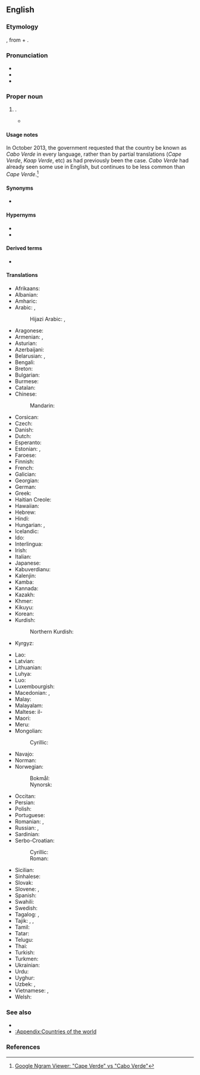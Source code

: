 ==English==
{{wikipedia}}
{{commonscat}}

===Etymology===
{{partial translation|en|pt|Cabo Verde}}, from {{m|pt|cabo||cape}} + {{m|pt|verde||green}}.

===Pronunciation===
* {{IPA|en|/keɪp ˈvɝd/|/keɪp ˈvɝdi/}}
* {{audio|en|En-Cape Verde.ogg|Audio}}
* {{rhymes|en|ɜː(ɹ)d|s=2}}

===Proper noun===
{{en-proper noun|head=[[cape|Cape]] Verde}}

# {{place|en|archipelago/and/country|r/West Africa|official=Republic of Cabo Verde}}.
#* {{quote-book
|en
|year=1992
|last=Nixon
|first=Richard
|authorlink=Richard Nixon
|chapter=The Southern Hemisphere
|title=Seize the Moment
|url=https://archive.org/details/seizemomentameri00nixo/
|publisher={{w|Simon & Schuster}}
|ISBN=0-671-74343-0
|LCCN=91-37743
|OCLC=440652941
|page=250
|pageurl=https://archive.org/details/seizemomentameri00nixo/page/250/
|text=In the '''Cape Verde''' Islands, the electoral victory of Movement for Democracy ushered out sixteen years of one-party rule.}}

====Usage notes====
In October 2013, the government requested that the country be known as ''Cabo Verde'' in every language, rather than by partial translations (''Cape Verde'', ''Kaap Verde'', etc) as had previously been the case. ''Cabo Verde'' had already seen some use in English, but continues to be less common than ''Cape Verde''.<ref>[https://books.google.com/ngrams/graph?content=Cape+Verde%2CCabo+Verde&year_start=1800&year_end=2008&corpus=15&smoothing=3&share=&direct_url=t1%3B%2CCape%20Verde%3B%2Cc0%3B.t1%3B%2CCabo%20Verde%3B%2Cc0 Google Ngram Viewer: "Cape Verde" vs "Cabo Verde"]</ref>

====Synonyms====
* {{l|en|Cabo Verde}}

====Hypernyms====
* {{l|en|Macaronesia}}
* {{l|en|Subsahara}}

====Derived terms====
* {{l|en|Cape Verdean}}

====Translations====
{{trans-top|country in Western Africa}}
* Afrikaans: {{t|af|Kaap Verde}}
* Albanian: {{t+|sq|Kepi i Gjelbër}}
* Amharic: {{t|am|ካቦ ቨርዴ}}
* Arabic: {{t|ar|كَاب فِيرْدِي|m}}, {{t|ar|الرَّأْس الْأَخْضَر‎‎|m}}
*: Hijazi Arabic: {{t|acw|كابو ڤيردي|f|tr=kabu vērdi}}, {{t|acw|اَلرَّاس اَلْأَخْضَر‎|f|tr=ar-rās al-ʾaḵḍar}}
* Aragonese: {{t|an|Cabo Verde|m}}
* Armenian: {{t+|hy|Կաբո Վերդե}}, {{t+|hy|Կանաչ Հրվանդան|sc=Armn}}
* Asturian: {{t+|ast|Cabu Verde|m}}
* Azerbaijani: {{t+|az|Kabo-Verde}}
* Belarusian: {{t|be|Ка́ба-Ве́рдэ|f}}, {{t|be|Ка́ба-Вэ́рдэ|f}}
* Bengali: {{t+|bn|কেপ ভার্দ}}
* Breton: {{t|br|Kab Glas}}
* Bulgarian: {{t|bg|Ка́бо Ве́рде}}
* Burmese: {{t|my|ကိတ်ဗာဒီ}}
* Catalan: {{t+|ca|Cap Verd|m}}
* Chinese:
*: Mandarin: {{t+|cmn|佛得角|tr=Fódéjiǎo}}
* Corsican: {{t|co|Capu Verde}}
* Czech: {{t+|cs|Kapverdy|m-p}}
* Danish: {{t+|da|Kap Verde|n}}
* Dutch: {{t+|nl|Kaapverdië|n}}
* Esperanto: {{t|eo|Kabo-Verdo}}
* Estonian: {{t+|et|Roheneemesaared}}, {{t+|et|Cabo Verde}} {{qualifier|only in diplomacy}}
* Faroese: {{t|fo|Grønhøvdaoyggjarnar}}
* Finnish: {{t+|fi|Kap Verde}}
* French: {{t+|fr|Cap-Vert|m}}
* Galician: {{t+|gl|Cabo Verde|m}}
* Georgian: {{t|ka|კაბო-ვერდე}}
* German: {{t+|de|Kap Verde|n}}
* Greek: {{t+|el|Πράσινο Ακρωτήριο|n}}
* Haitian Creole: {{t|ht|Kap Vè}}
* Hawaiian: {{t|haw|Laeuliuli}}
* Hebrew: {{t|he|כֵּף וֶרְדֶּה}}
* Hindi: {{t|hi|केप वर्डे|m}}
* Hungarian: {{t+|hu|Zöld-foki Köztársaság}}, {{t|hu|Zöld-foki-szigetek}}
* Icelandic: {{t+|is|Grænhöfðaeyjar|f-p}}
* Ido: {{t+|io|Kabverdo}}
* Interlingua: {{t|ia|Capo Verde}}
* Irish: {{t|ga|Rinn Verde|f}}
* Italian: {{t+|it|Capo Verde}}
* Japanese: {{t+|ja|カーボベルデ|tr=Kāboberude}}
* Kabuverdianu: {{t|kea|Kabu Verdi}}
* Kalenjin: {{t|kln|Kep Vad}}
* Kamba: {{t|kam|Kepu Vad}}
* Kannada: {{t|kn|ಕೇಪ್ ವೆರ್ದೆ}}
* Kazakh: {{t|kk|Кабо Верде}}
* Khmer: {{t+|km|កាប់វែរ}}
* Kikuyu: {{t|ki|Kepu Vad}}
* Korean: {{t+|ko|^카보베르데}}
* Kurdish:
*: Northern Kurdish: {{t|kmr|Kap Verde}}
* Kyrgyz: {{t|ky|Кабо-Верде}}
{{trans-mid}}
* Lao: {{t|lo|ເຄບເວີດ}}
* Latvian: {{t|lv|Kaboverde|f}}
* Lithuanian: {{t+|lt|Žaliasis Kyšulys}}
* Luhya: {{t|luy|Kepu Vad}}
* Luo: {{t|luo|Kep Vad}}
* Luxembourgish: {{t|lb|Kap Verde}}
* Macedonian: {{t|mk|Зелено’ртска Република|f}}, {{t|mk|Зелено’ртски Острови|p}}
* Malay: {{t|ms|Tanjung Verde}}
* Malayalam: {{t|ml|കേപ്പ് വേർഡ്}}
* Maltese: il-{{t|mt|Kape Verde}}
* Maori: {{t|mi|Te Kūrae Matomato}}
* Meru: {{t|mer|Kepu Vad}}
* Mongolian:
*: Cyrillic: {{t|mn|Кабо-Верде}}
* Navajo: {{t|nv|Tónteel Bibąąh Dootłʼizhí}}
* Norman: {{t|nrf|Vèrt Cap|m}}
* Norwegian:
*: Bokmål: {{t+|nb|Kapp Verde}}
*: Nynorsk: {{t+|nn|Kapp Verde}}
* Occitan: {{t|oc|Cap Verd|m}}
* Persian: {{t|fa|کاپ ورد|tr=kâp verd}}
* Polish: {{t+|pl|Republika Zielonego Przylądka|f}}
* Portuguese: {{t+|pt|Cabo Verde}}
* Romanian: {{t|ro|Capul Verde|n}}, {{t+|ro|Republica Capului Verde|f}}
* Russian: {{t+|ru|Ка́бо-Ве́рде|f|tr=Kábo-Vɛ́rdɛ}}, {{t|ru|Острова́ Зелёного Мы́са|m-p}}
* Sardinian: {{t|sc|Cabu Birde}}
* Serbo-Croatian:
*: Cyrillic: {{t|sh|Зеленортска Република|f}}
*: Roman: {{t|sh|Zelenortska Republika|f}}
* Sicilian: {{t|scn|Capu Virdi}}
* Sinhalese: {{t|si|කේප් වර්ඩ්}}
* Slovak: {{t|sk|Kapverdy|m-p}}
* Slovene: {{t|sl|Kapvêrdski otóki|m-p}}, {{t+|sl|Zelenoŕtski otóki|m-p}}
* Spanish: {{t+|es|Cabo Verde|m}}
* Swahili: {{t|sw|Cabo Verde}}
* Swedish: {{t+|sv|Kap Verde|n}}
* Tagalog: {{t|tl|Kabo Berde}}, {{t|tl|Cabo Verde}}
* Tajik: {{t|tg|Ҷазираҳои Димоғаи Сабз}}, {{t|tg|Кабо Верде}}, {{t|tg|Димоғаи Сабз}}
* Tamil: {{t|ta|கேப் வர்டி}}
* Tatar: {{t|tt|Кабо-Верде}}
* Telugu: {{t+|te|కేప్ వర్దె}}
* Thai: {{t+|th|กาบูเวร์ดี}}
* Turkish: {{t+|tr|Yeşil Burun Adaları}}
* Turkmen: {{t|tk|Kabo-Werde}}
* Ukrainian: {{t+|uk|Ка́бо-Ве́рде|f}}
* Urdu: {{t|ur|کیپ ورڈی|m|tr=kep varḍe}}
* Uyghur: {{t|ug|يېشىل تۇمشۇق}}
* Uzbek: {{t|uz|Keyp Verd}}, {{t|uz|Kabo-verde}}
* Vietnamese: {{t|vi|Cáp-Ve}}, {{t|vi|Cáp Ve}}
* Welsh: {{t+|cy|Cabo Verde}}
{{trans-bottom}}

===See also===
* {{l|en|Praia}}
* [[:Appendix:Countries of the world]]

===References===
<references/>

{{topic|en|Cape Verde}}